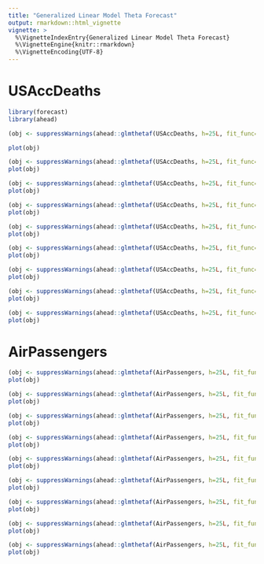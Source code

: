 ```yaml
---
title: "Generalized Linear Model Theta Forecast"
output: rmarkdown::html_vignette
vignette: >
  %\VignetteIndexEntry{Generalized Linear Model Theta Forecast}
  %\VignetteEngine{knitr::rmarkdown}
  %\VignetteEncoding{UTF-8}
---
```


# USAccDeaths

```r
library(forecast)
library(ahead)

(obj <- suppressWarnings(ahead::glmthetaf(USAccDeaths, h=25L, fit_func=MASS::glm.nb)))

plot(obj)

(obj <- suppressWarnings(ahead::glmthetaf(USAccDeaths, h=25L, fit_func=stats::glm)))
plot(obj)

(obj <- suppressWarnings(ahead::glmthetaf(USAccDeaths, h=25L, fit_func=MASS::rlm)))
plot(obj)

(obj <- suppressWarnings(ahead::glmthetaf(USAccDeaths, h=25L, fit_func=rvfl::rvfl)))
plot(obj)

(obj <- suppressWarnings(ahead::glmthetaf(USAccDeaths, h=25L, fit_func=MASS::lqs)))
plot(obj)
```

```r
(obj <- suppressWarnings(ahead::glmthetaf(USAccDeaths, h=25L, fit_func=stats::lsfit)))
plot(obj)
```

```r
(obj <- suppressWarnings(ahead::glmthetaf(USAccDeaths, h=25L, fit_func=stats::lm)))
plot(obj)
```

```r
(obj <- suppressWarnings(ahead::glmthetaf(USAccDeaths, h=25L, fit_func=gam::gam)))
plot(obj)
```

```r
(obj <- suppressWarnings(ahead::glmthetaf(USAccDeaths, h=25L, fit_func=quantreg::rq)))
plot(obj)
```

# AirPassengers

```r
(obj <- suppressWarnings(ahead::glmthetaf(AirPassengers, h=25L, fit_func=MASS::glm.nb)))
plot(obj)

(obj <- suppressWarnings(ahead::glmthetaf(AirPassengers, h=25L, fit_func=stats::glm)))
plot(obj)

(obj <- suppressWarnings(ahead::glmthetaf(AirPassengers, h=25L, fit_func=MASS::rlm)))
plot(obj)

(obj <- suppressWarnings(ahead::glmthetaf(AirPassengers, h=25L, fit_func=rvfl::rvfl)))
plot(obj)
```

```r
(obj <- suppressWarnings(ahead::glmthetaf(AirPassengers, h=25L, fit_func=stats::lsfit)))
plot(obj)
```

```r
(obj <- suppressWarnings(ahead::glmthetaf(AirPassengers, h=25L, fit_func=stats::lm)))
plot(obj)
```

```r
(obj <- suppressWarnings(ahead::glmthetaf(AirPassengers, h=25L, fit_func=MASS::lqs)))
plot(obj)
```

```r
(obj <- suppressWarnings(ahead::glmthetaf(AirPassengers, h=25L, fit_func=gam::gam)))
plot(obj)
```

```r
(obj <- suppressWarnings(ahead::glmthetaf(AirPassengers, h=25L, fit_func=quantreg::rq)))
plot(obj)
```

